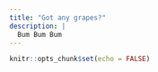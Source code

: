 ```yaml
---
title: "Got any grapes?"
description: |
  Bum Bum Bum
---
```


```r
knitr::opts_chunk$set(echo = FALSE)
```

